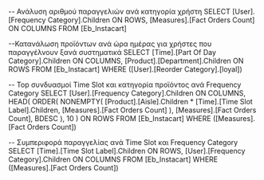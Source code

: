 -- Ανάλυση αριθμού παραγγελιών ανά κατηγορία χρήστη
SELECT 
  [User].[Frequency Category].Children ON ROWS,
  [Measures].[Fact Orders Count] ON COLUMNS
FROM 
  [Eb_Instacart]


--Κατανάλωση προϊόντων ανά ώρα ημέρας για χρήστες που παραγγέλνουν ξανά συστηματικά
SELECT 
  [Time].[Part Of Day Category].Children ON COLUMNS,
  [Product].[Department].Children ON ROWS
FROM 
  [Eb_Instacart]
WHERE 
  ([User].[Reorder Category].[loyal])
  

-- Top συνδυασμοί Time Slot και κατηγορία προϊόντος ανά Frequency Category
SELECT
  [User].[Frequency Category].Children ON COLUMNS,
  HEAD(
    ORDER(
      NONEMPTY(
        [Product].[Aisle].Children *
        [Time].[Time Slot Label].Children,
        [Measures].[Fact Orders Count]
      ),
      [Measures].[Fact Orders Count],
      BDESC
    ),
    10
  ) ON ROWS
FROM [Eb_Instacart]
WHERE ([Measures].[Fact Orders Count])


-- Συμπεριφορά παραγγελίας ανά Time Slot και Frequency Category
SELECT
  [Time].[Time Slot Label].Children ON ROWS,
  [User].[Frequency Category].Children ON COLUMNS
FROM [Eb_Instacart]
WHERE ([Measures].[Fact Orders Count])

